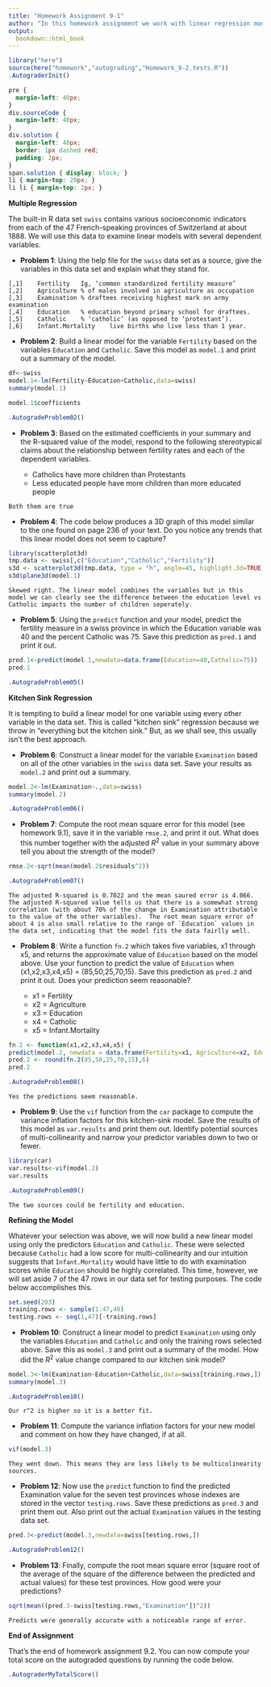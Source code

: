 ```yaml
---
title: "Homework Assignment 9-1"
author: "In this homework assignment we work with linear regression models based on multiple dependent variables and explore ways toi tune those models.<br /><br />"
output:
  bookdown::html_book
---
```


```r
library("here")
source(here("homework","autograding","Homework_9-2.tests.R"))
.AutograderInit()
```

```css
pre {
  margin-left: 40px;
}
div.sourceCode {
  margin-left: 40px;
}
div.solution {
  margin-left: 40px;
  border: 1px dashed red;
  padding: 2px;
}
span.solution { display: block; }
li { margin-top: 20px; }
li li { margin-top: 2px; }
```


**Multiple Regression**

The built-in R data set `swiss` contains various socioeconomic indicators from each of the 47 French-speaking provinces of Switzerland at about 1888.  We will use this data to examine linear models with several dependent variables.

* **Problem 1**: Using the help file for the `swiss` data set as a source, give the variables in this data set and explain what they stand for.

```solution
[,1]	Fertility	Ig, ‘common standardized fertility measure’
[,2]	Agriculture	% of males involved in agriculture as occupation
[,3]	Examination	% draftees receiving highest mark on army examination
[,4]	Education	% education beyond primary school for draftees.
[,5]	Catholic	% ‘catholic’ (as opposed to ‘protestant’).
[,6]	Infant.Mortality	live births who live less than 1 year.
```


* **Problem 2**: Build a linear model for the variable `Fertility` based on the variables `Education` and `Catholic`.  Save this model as `model.1` and print out a summary of the model.

```r
df<-swiss
model.1<-lm(Fertility~Education+Catholic,data=swiss)
summary(model.1)

model.1$coefficients
```

```r
.AutogradeProblem02()
```


* **Problem 3**: Based on the estimated coefficients in your summary and the R-squared value of the model, respond to the following stereotypical claims about the relationship between fertility rates and each of the dependent variables.

  * Catholics have more children than Protestants
  * Less educated people have more children than more educated people

```solution
Both them are true
```


* **Problem 4**: The code below produces a 3D graph of this model similar to the one found on page 236 of your text. Do you notice any trends that this linear model does not seem to capture? 

```r
library(scatterplot3d)
tmp.data <- swiss[,c("Education","Catholic","Fertility")]
s3d <- scatterplot3d(tmp.data, type = "h", angle=45, highlight.3d=TRUE)
s3d$plane3d(model.1)
```

```solution
Skewed right. The linear model combines the variables but in this model we can clearly see the difference between the education level vs Catholic impacts the number of children seperately.
```


* **Problem 5**: Using the `predict` function and your model, predict the fertility measure in a swiss province in which the Education variable was 40 and the percent Catholic was 75.  Save this prediction as `pred.1` and print it out.

```r
pred.1<-predict(model.1,newdata=data.frame(Education=40,Catholic=75))
pred.1
```

```r
.AutogradeProblem05()
```


**Kitchen Sink Regression**

It is tempting to build a linear model for one variable using every other variable in the data set.  This is called "kitchen sink" regression because we throw in "everything but the kitchen sink."  But, as we shall see, this usually isn't the best approach.


* **Problem 6**: Construct a linear model for the variable `Examination` based on all of the other variables in the `swiss` data set.  Save your results as `model.2` and print out a summary.
  
```r
model.2<-lm(Examination~.,data=swiss)
summary(model.2)
```

```r
.AutogradeProblem06()
```


* **Problem 7**: Compute the root mean square error for this model (see homework 9.1), save it in the variable `rmse.2`, and print it out.  What does this number together with the adjusted $R^2$ value in your summary above tell you about the strength of the model?
  
```r
rmse.2<-sqrt(mean(model.2$residuals^2))
```

```r
.AutogradeProblem07()
```

```text
The adjusted R-squared is 0.7022 and the mean saured error is 4.066.  The adjusted R-squared value tells us that there is a somewhat strong correlation (with about 70% of the change in Examination attributable to the value of the other variables).  The root mean square error of about 4 is also small relative to the range of `Education` values in the data set, indicating that the model fits the data fairlly well.
```


* **Problem 8**: Write a function `fn.2` which takes five variables, x1 through x5, and returns the approximate value of `Education` based on the model above.  Use your function to predict the value of `Education` when (x1,x2,x3,x4,x5) = (85,50,25,70,15).  Save this prediction as `pred.2` and print it out.  Does your prediction seem reasonable?

    * x1 = Fertility
    * x2 = Agriculture
    * x3 = Education
    * x4 = Catholic
    * x5 = Infant.Mortality
    
```r

fn.2 <- function(x1,x2,x3,x4,x5) {
predict(model.2, newdata = data.frame(Fertility=x1, Agriculture=x2, Education=x3,Catholic=x4,Infant.Mortality=x5))}
pred.2 <- round(fn.2(85,50,25,70,15),6)
pred.2
```

```r
.AutogradeProblem08()
```

```solution
Yes the predictions seem reasonable.
```


* **Problem 9**: Use the `vif` function from the `car` package to compute the variance inflation factors for this kitchen-sink model. Save the results of this model as `var.results` and print them out. Identify potential sources of multi-collinearity and narrow your predictor variables down to two or fewer.

```r
library(car)
var.results<-vif(model.2)
var.results
```

```r
.AutogradeProblem09()
```

```solution
The two sources could be fertility and education.
```


**Refining the Model**

Whatever your selection was above, we will now build a new linear model using only the predictors `Education` and `Catholic`.  These were selected because `Catholic` had a low score for multi-collinearity and our intuition suggests that `Infant.Mortality` would have little to do with examination scores while `Education` should be highly correlated.  This time, however, we will set aside 7 of the 47 rows in our data set for testing purposes.  The code below accomplishes this.

```r
set.seed(203)
training.rows <- sample(1:47,40)
testing.rows <- seq(1,47)[-training.rows]
```


* **Problem 10**: Construct a linear model to predict `Examination` using only the variables `Education` and `Catholic` and only the training rows selected above.  Save this as `model.3` and print out a summary of the model.  How did the $R^2$ value change compared to our kitchen sink model?

```r
model.3<-lm(Examination~Education+Catholic,data=swiss[training.rows,])
summary(model.3)
```

```r
.AutogradeProblem10()
```

```solution
Our r^2 is higher so it is a better fit.
```


* **Problem 11**: Compute the variance inflation factors for your new model and comment on how they have changed, if at all.

```r
vif(model.3)
```

```solution
They went down. This means they are less likely to be multicolinearity sources.
```


* **Problem 12**: Now use the `predict` function to find the predicted Examination value for the seven test provinces whose indexes are stored in the vector `testing.rows`.  Save these predictions as `pred.3` and print them out. Also print out the actual `Examination` values in the testing data set.

```r
pred.3<-predict(model.3,newdata=swiss[testing.rows,])
```

```r
.AutogradeProblem12()
```


* **Problem 13**: Finally, compute the root mean square error (square root of the average of the square of the difference between the predicted and actual values) for these test provinces.  How good were your predictions?

```r
sqrt(mean((pred.3-swiss[testing.rows,"Examination"])^2))
```

```solution
Predicts were generally accurate with a noticeable range of error.
```


**End of Assignment**

That's the end of homework assignment 9.2.  You can now compute your total score on the autograded questions by running the code below.

```r
.AutograderMyTotalScore()
```
